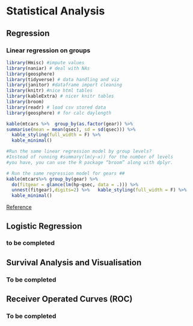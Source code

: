 # Statistical Analysis
##  Regression
### Linear regression on  groups

```r
library(Hmisc) #impute values
library(naniar) # deal with NAs
library(geosphere)
library(tidyverse) # data handling and viz
library(janitor) #dataframe import cleaning
library(knitr) #nice html tables
library(kableExtra) # nicer knitr tables
library(broom)
library(readr) # load csv stored data
library(geosphere) # for calc daylength
```


```r
kable(mtcars %>%  group_by(as.factor(gear)) %>%
summarise(mean = mean(qsec), sd = sd(qsec))) %>%
  kable_styling(full_width = F) %>%
  kable_minimal()

#Run the same linear regression model by group levels? 
#Instead of running #summary(lm(y~x)) for the number of levels 
#you have, you can use the R package “broom” along with dplyr.

# Run the same regression model for gears ##
kable(mtcars%>% group_by(gear) %>%
  do(fitgear = glance(lm(hp~qsec, data = .))) %>% 
  unnest(fitgear),digits=2) %>%   kable_styling(full_width = F) %>% 
  kable_minimal()
```
[Reference](https://stackoverflow.com/questions/22713325/fitting-several-regression-models-with-dplyr)

## Logistic Regression
### to be completed


## Survival Analysis and Visualisation
### To be completed

## Receiver Operated Curves (ROC)
### To be completed


